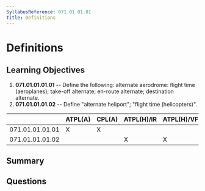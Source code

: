 ```yaml
---
SyllabusReference: 071.01.01.01
Title: Definitions
---
```


# Definitions

## Learning Objectives

1. **071.01.01.01.01** -- Define the following: alternate aerodrome: flight time
   (aeroplanes); take-off alternate; en-route alternate; destination alternate.
2. **071.01.01.01.02** -- Define "alternate heliport"; "flight time
   (helicopters)".

|                 | ATPL(A) | CPL(A) | ATPL(H)/IR | ATPL(H)/VFR | CPL(H) | IR  | CBIR(A) |
| --------------- | ------- | ------ | ---------- | ----------- | ------ | --- | ------- |
| 071.01.01.01.01 | X       | X      |            |             |        |     |         |
| 071.01.01.01.02 |         |        | X          | X           | X      |     |         |

## Summary

## Questions
